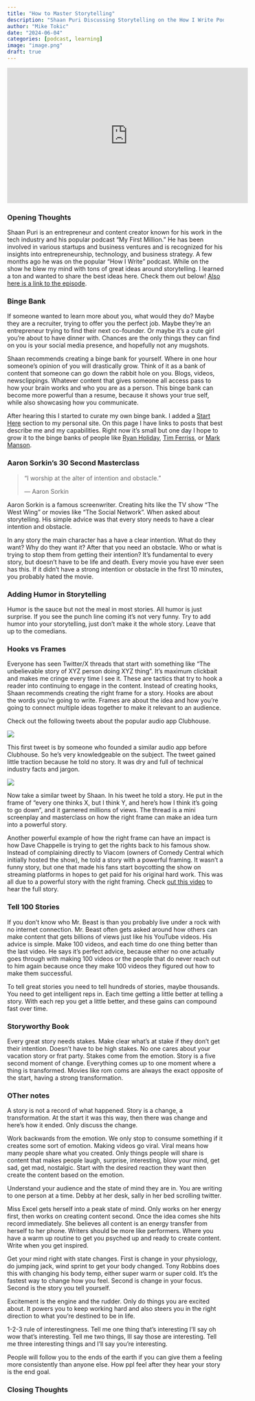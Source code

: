 ```yaml
---
title: "How to Master Storytelling"
description: "Shaan Puri Discussing Storytelling on the How I Write Podcast"
author: "Mike Tokic"
date: "2024-06-04"
categories: [podcast, learning]
image: "image.png"
draft: true
---
```


<iframe width="560" height="315" src="https://www.youtube.com/embed/Z2BnqYArwaw?si=S6nr-EuR-ewzWLw_" title="YouTube video player" frameborder="0" allow="accelerometer; autoplay; clipboard-write; encrypted-media; gyroscope; picture-in-picture; web-share" referrerpolicy="strict-origin-when-cross-origin" allowfullscreen></iframe>

### Opening Thoughts

Shaan Puri is an entrepreneur and content creator known for his work in the tech industry and his popular podcast "My First Million." He has been involved in various startups and business ventures and is recognized for his insights into entrepreneurship, technology, and business strategy. A few months ago he was on the popular "How I Write" podcast. While on the show he blew my mind with tons of great ideas around storytelling. I learned a ton and wanted to share the best ideas here. Check them out below! [Also here is a link to the episode](https://www.youtube.com/watch?v=Z2BnqYArwaw&list=PLrxUIdme2aVnB6z5BwgIJx0rJjKrl7Qlc&index=12). 

### Binge Bank

If someone wanted to learn more about you, what would they do? Maybe they are a recruiter, trying to offer you the perfect job. Maybe they're an entrepreneur trying to find their next co-founder. Or maybe it's a cute girl you're about to have dinner with. Chances are the only things they can find on you is your social media presence, and hopefully not any mugshots. 

Shaan recommends creating a binge bank for yourself. Where in one hour someone's opinion of you will drastically grow. Think of it as a bank of content that someone can go down the rabbit hole on you. Blogs, videos, newsclippings. Whatever content that gives someone all access pass to how your brain works and who you are as a person. This binge bank can become more powerful than a resume, because it shows your true self, while also showcasing how you communicate. 

After hearing this I started to curate my own binge bank. I added a [Start Here](https://mftokic.github.io/start_here.html) section to my personal site. On this page I have links to posts that best describe me and my capabilities. Right now it's small but one day I hope to grow it to the binge banks of people like [Ryan Holiday](https://ryanholiday.net/best-articles/), [Tim Ferriss](https://tim.blog/new-start-here/), or [Mark Manson](https://markmanson.net/articles). 

### Aaron Sorkin's 30 Second Masterclass

> "I worship at the alter of intention and obstacle."
> 
> — Aaron Sorkin

Aaron Sorkin is a famous screenwriter. Creating hits like the TV show "The West Wing" or movies like "The Social Network". When asked about storytelling. His simple advice was that every story needs to have a clear intention and obstacle. 

In any story the main character has a have a clear intention. What do they want? Why do they want it? After that you need an obstacle. Who or what is trying to stop them from getting their intention? It's fundamental to every story, but doesn't have to be life and death. Every movie you have ever seen has this. If it didn't have a strong intention or obstacle in the first 10 minutes, you probably hated the movie. 

### Adding Humor in Storytelling

Humor is the sauce but not the meal in most stories. All humor is just surprise. If you see the punch line coming it's not very funny. Try to add humor into your storytelling, just don't make it the whole story. Leave that up to the comedians. 

### Hooks vs Frames

Everyone has seen Twitter/X threads that start with something like "The unbelievable story of XYZ person doing XYZ thing". It's maximum clickbait and makes me cringe every time I see it. These are tactics that try to hook a reader into continuing to engage in the content. Instead of creating hooks, Shaan recommends creating the right frame for a story. Hooks are about the words you're going to write. Frames are about the idea and how you're going to connect multiple ideas together to make it relevant to an audience. 

Check out the following tweets about the popular audio app Clubhouse. 

![](./image2.png)

This first tweet is by someone who founded a similar audio app before Clubhouse. So he's very knowledgeable on the subject. The tweet gained little traction because he told no story. It was dry and full of technical industry facts and jargon. 

![](./image3.png)

Now take a similar tweet by Shaan. In his tweet he told a story. He put in the frame of "every one thinks X, but I think Y, and here's how I think it's going to go down", and it garnered millions of views. The thread is a mini screenplay and masterclass on how the right frame can make an idea turn into a powerful story. 

Another powerful example of how the right frame can have an impact is how Dave Chappelle is trying to get the rights back to his famous show. Instead of complaining directly to Viacom (owners of Comedy Central which initially hosted the show), he told a story with a powerful framing. It wasn't a funny story, but one that made his fans start boycotting the show on streaming platforms in hopes to get paid for his original hard work. This was all due to a powerful story with the right framing. Check [out this video](https://youtu.be/5N4UFl9G00A?si=a9AwDMvbQ8IrLqSU) to hear the full story. 

### Tell 100 Stories

If you don't know who Mr. Beast is than you probably live under a rock with no internet connection. Mr. Beast often gets asked around how others can make content that gets billions of views just like his YouTube videos. His advice is simple. Make 100 videos, and each time do one thing better than the last video. He says it's perfect advice, because either no one actually goes through with making 100 videos or the people that do never reach out to him again because once they make 100 videos they figured out how to make them successful. 

To tell great stories you need to tell hundreds of stories, maybe thousands. You need to get intelligent reps in. Each time getting a little better at telling a story. With each rep you get a little better, and these gains can compound fast over time. 

### Storyworthy Book

Every great story needs stakes. Make clear what's at stake if they don't get their intention. Doesn't have to be high stakes. No one cares about your vacation story or frat party. Stakes come from the emotion. Story is a five second moment of change. Everything comes up to one moment where a thing is transformed. Movies like rom coms are always the exact opposite of the start, having a strong transformation. 

### OTher notes

A story is not a record of what happened. Story is a change, a transformation. At the start it was this way, then there was change and here's how it ended. Only discuss the change. 

Work backwards from the emotion. We only stop to consume something if it creates some sort of emotion. Making videos go viral. Viral means how many people share what you created. Only things people will share is content that makes people laugh, surprise, interesting, blow your mind, get sad, get mad, nostalgic. Start with the desired reaction they want then create the content based on the emotion.  

Understand your audience and the state of mind they are in. You are writing to one person at a time. Debby at her desk, sally in her bed scrolling twitter. 

Miss Excel gets herself into a peak state of mind. Only works on her energy first, then works on creating content second. Once the idea comes she hits record immediately. She believes all content is an energy transfer from herself to her phone. Writers should be more like performers. Where you have a warm up routine to get you psyched up and ready to create content. Write when you get inspired. 

Get your mind right with state changes. First is change in your physiology, do jumping jack, wind sprint to get your body changed. Tony Robbins does this with changing his body temp, either super warm or super cold. It's the fastest way to change how you feel. Second is change in your focus. Second is the story you tell yourself. 

Excitement is the engine and the rudder. Only do things you are excited about. It powers you to keep working hard and also steers you in the right direction to what you're destined to be in life. 

1-2-3 rule of interestingness. Tell me one thing that's interesting I'll say oh wow that's interesting. Tell me two things, Ill say those are interesting. Tell me three interesting things and I'll say you're interesting. 

People will follow you to the ends of the earth if you can give them a feeling more consistently than anyone else. How ppl feel after they hear your story is the end goal. 

### Closing Thoughts

